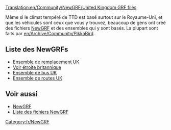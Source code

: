 [[Translation:en/Community/NewGRF/United Kingdom GRF files]]


{{fr/NewGRF Pays|
Drapeau=800px-Flag of the United Kingdom.png|
nom=Royaume-Uni|
siteWeb=www.pikkarail.com/ttdp/ukrs/|
nomEnsemble=Ensemble de renouvellement UK}}
Même si le climat tempéré de TTD est basé surtout sur le Royaume-Uni, et que les véhicules sont ceux que vous y trouvez, beaucoup de gens ont créé des fichiers [[fr/Manual/NewGRF|NewGRF]] et des ensembles qui y sont basés. La plupart sont faits par [[en/Archive/Community/PikkaBird]].

==Liste des NewGRFs==
*[[fr/Community/NewGRF/Ensemble de remplacement UK|Ensemble de remplacement UK]]
*[http://www.tt-forums.net/viewtopic.php?t=6123&highlight=set Voir étroite britannique]
*[http://www.tt-forums.net/viewtopic.php?t=15429 Ensemble de bus UK]
*[http://www.tt-forums.net/viewtopic.php?t=27963 Ensemble de routes UK]

==Voir aussi==
*[[fr/Manual/NewGRF|NewGRF]]
*[[fr/Community/NewGRF/Main Page|Liste des fichiers NewGRF]]

[[Category:fr/NewGRF]]